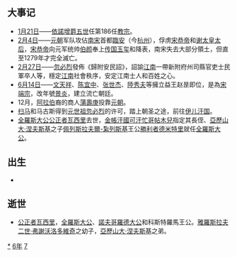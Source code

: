 {{yearTOC|1276|南宋'''[[德祐|德祐]]二年'''，'''[[景炎|景炎]]元年'''；元'''[[至元_(元世祖)|至元]]十三年'''；越南'''[[寳符|寳符]]四年'''；日本'''[[建治|建治]]二年'''}}
== 大事记 ==
*[[1月21日|1月21日]]——[[依諾增爵五世|依諾增爵五世]]任第186任[[教宗|教宗]]。
*[[2月4日|2月4日]]——[[元朝|元朝]]军队攻佔[[南宋|南宋]]首都[[临安市|臨安]]（今[[杭州市|杭州]]），俘虏[[宋恭帝|宋恭帝]]和[[谢道清|谢太皇太后]]，[[宋恭帝|宋恭帝]]向元军统帅[[伯顏_(元初)|伯颜]]奉上[[传国玉玺|传国玉玺]]和降表，南宋失去大部分領土，但直至1279年才完全滅亡。
*[[2月27日|2月27日]]——[[忽必烈|忽必烈]]發佈《歸附安民詔》，詔諭[[江南|江南]]一帶新附府州司縣官吏士民軍卒人等，穩定[[江南|江南]]社會秩序，安定江南士人和百姓之心。
*[[6月14日|6月14日]]——[[文天祥|文天祥]]、[[陈宜中|陈宜中]]、[[张世杰|张世杰]]、[[陸秀夫|陸秀夫]]等擁立益王赵昰即位，是為[[宋端宗|宋端宗]]，改年號[[景炎|景炎]]，建立流亡朝廷。
*12月，[[阿拉伯人|阿拉伯]]裔的商人[[蒲壽庚|蒲壽庚]]投靠[[元朝|元朝]]。
*[[扫马|扫马]]和马古斯得到[[元世祖|元世祖]][[忽必烈|忽必烈]]的许可，踏上朝圣之途，前往[[伊儿汗国|伊儿汗国]]。
*[[全羅斯大公|全羅斯大公]][[瓦西里·雅羅斯拉維奇|公正者瓦西里]]去世，[[金帳汗國|金帳汗國]][[可汗|可汗]][[忙哥帖木兒|忙哥帖木兒]]指定其長侄、[[亞歷山大·涅夫斯基|亞歷山大·涅夫斯基]]之子[[佩列斯拉夫爾-紮列斯基|佩列斯拉夫爾-紮列斯基]]王公[[勝利者德米特里|勝利者德米特里]]就任[[全羅斯大公|全羅斯大公]]。

== 出生 ==
*

== 逝世 ==
{{Wikisource year mention}}
*[[瓦西里·雅羅斯拉維奇|公正者瓦西里]]，[[全羅斯大公|全羅斯大公]]、[[諾夫哥羅德大公|諾夫哥羅德大公]]和科斯特羅馬王公。[[雅羅斯拉夫二世·弗謝沃洛多維奇|雅羅斯拉夫二世·弗謝沃洛多維奇]]之幼子，[[亞歷山大·涅夫斯基|亞歷山大·涅夫斯基]]之弟。

[[Category:1276年|*]]
[[Category:1270年代|6年]]
[[Category:13世纪各年|7]]